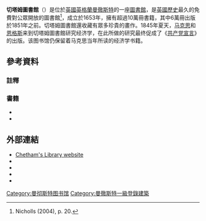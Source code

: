 
{{Infobox historic site
| name = Chetham's Library
| image = Chetham's Library, Manchester.jpg
| caption = 
| type = Library
| locmapin = Greater Manchester
| map_relief = yes
| coordinates = {{coord|53.4866 |-2.2439 |display=inline,title}}
| location = [[曼徹斯特|曼徹斯特]]
| area = 
| built = 
| architect = 
| architecture = 
| governing_body = 私人
| designation1 = Grade I listed building
| designation1_offname = Chethams Hospital and Attached Wall
| designation1_date = 1952年2月25日
| designation1_number = 1283015 
| designation2 = 
| designation2_offname = 
| designation2_date = 
| designation2_number = 
}}

'''切塔姆圖書館'''（{{lang-en|Chetham's Library}}）是位於[[英國|英國]][[英格蘭|英格蘭]][[曼徹斯特|曼徹斯特]]的一座[[圖書館|圖書館]]，是[[英國歷史|英國歷史]]最久的免費對公眾開放的圖書館<ref name="Nicholls2004P20">Nicholls (2004), p. 20.</ref>，成立於1653年，擁有超過10萬冊書籍，其中6萬冊出版於1851年之前。切塔姆圖書館還收藏有眾多珍貴的畫作。1845年夏天，[[马克思|马克思]]和[[恩格斯|恩格斯]]来到切塔姆圖書館研究经济学，在此所做的研究最终促成了《[[共产党宣言|共产党宣言]]》的出版。该图书馆仍保留着马克思当年所读的经济学书籍。

==參考資料==
===註釋===
{{reflist}}
===書籍===
*{{cite book |last=Hartwell |first=Clare |series=Pevsner Architectural Guides |title=Manchester |year=2001 |publisher=Yale University Press |location=New Haven|isbn=0-300-09666-6}}
*{{cite book |first=Robert |last=Nicholls |title=Curiosities of Greater Manchester |publisher=Sutton Publishing |location=Stroud |year=2004 |isbn=0-7509-3661-4}}
==外部連結==
{{commonscat}}
*[http://www.chethams.org.uk/ Chetham's Library website]{{Wayback|url=http://www.chethams.org.uk/ |date=20090918201611 }}
*{{IoE|388291|Chethams Hospital and Attached wall - Grade I}}
*{{IoE|388292|Detached block, Alfred Waterhouse - Grade II}}
*{{IoE|388293|Hyde's Cross - Grade II}}
*{{IoE|388294|South east wing, formerly Manchester Grammar School - Grade II}}

{{Authority control}}
[[Category:曼彻斯特图书馆|Category:曼彻斯特图书馆]]
[[Category:曼徹斯特一級登錄建築|Category:曼徹斯特一級登錄建築]]